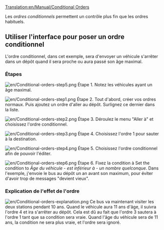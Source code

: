 [[Translation:en/Manual/Conditional Orders]]
{{fr/Tutoriel}}{{fr/Table des matières}}

Les ''ordres conditionnels'' permettent un contrôle plus fin que les ordres habituels.

== Utiliser l'interface pour poser un ordre conditionnel ==

L'ordre conditionnel, dans cet exemple, sera d'envoyer un véhicule s'arrêter dans un dépôt quand il sera proche ou aura passé son âge maximal.

===Étapes===
[[File:en/Conditional-orders-step5.png|left]]
Étape 1.
Notez les véhicules ayant un âge maximal.

[[File:en/Conditional-orders-step1.png|left]]
Étape 2.
Tout d'abord, créer vos ordres normaux. Puis ajoutez un ordre d'aller au dépôt. Surlignez ce dernier dans la liste.

[[File:en/Conditional-orders-step2.png|left]]
Étape 3.
Déroulez le menu "Aller à" et choisissez l'ordre conditionnel.

[[File:en/Conditional-orders-step3.png|left]]
Étape 4.
Choisissez l'ordre 1 pour sauter à la destination.

[[File:en/Conditional-orders-step4.png|left]]
Étape 5.
Choisissez l'ordre conditionnel afin de pouvoir l'éditer.

[[File:en/Conditional-orders-step6.png|left]]
Étape 6.
Fixez la condition à
Set the condition to ''Âge du véhicule'' - ''est inférieur à'' - ''un nombre quelconque''. Dans l'exemple, j'envoie le bus au dépôt un an avant son maximum, pour éviter d'avoir trop de messages "devient vieux".
<br clear="all" />

===Explication de l'effet de l'ordre===
[[File:en/Conditional-orders-explanation.png|left]]
Ce bus va maintenant visiter les deux stations pendant 10 ans. Quand le véhicule aura 11 ans d'âge, il suivra l'ordre 4 et ira s'arrêter au dépôt. Cela est dû au fait que l'ordre 3 sautera à l'ordre 1 tant que sa condition sera vraie. Quand l'âge du véhicule sera de 11 ans, la condition ne sera plus vraie, et l'ordre sera ignoré.
